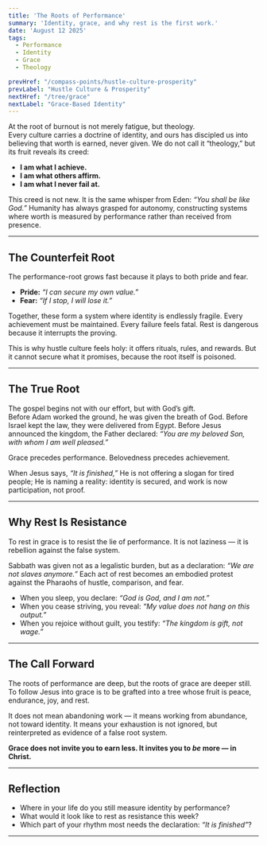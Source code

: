 ```yaml
---
title: 'The Roots of Performance'
summary: 'Identity, grace, and why rest is the first work.'
date: 'August 12 2025'
tags:
  - Performance
  - Identity
  - Grace
  - Theology

prevHref: "/compass-points/hustle-culture-prosperity"
prevLabel: "Hustle Culture & Prosperity"
nextHref: "/tree/grace"
nextLabel: "Grace-Based Identity"
---
```


At the root of burnout is not merely fatigue, but theology.  
Every culture carries a doctrine of identity, and ours has discipled us into believing that worth is earned, never given. We do not call it “theology,” but its fruit reveals its creed:

- **I am what I achieve.**  
- **I am what others affirm.**  
- **I am what I never fail at.**

This creed is not new. It is the same whisper from Eden: *“You shall be like God.”* Humanity has always grasped for autonomy, constructing systems where worth is measured by performance rather than received from presence.  

---

## The Counterfeit Root

The performance-root grows fast because it plays to both pride and fear.  

- **Pride:** *“I can secure my own value.”*  
- **Fear:** *“If I stop, I will lose it.”*  

Together, these form a system where identity is endlessly fragile. Every achievement must be maintained. Every failure feels fatal. Rest is dangerous because it interrupts the proving.

This is why hustle culture feels holy: it offers rituals, rules, and rewards. But it cannot secure what it promises, because the root itself is poisoned.

---

## The True Root

The gospel begins not with our effort, but with God’s gift.  
Before Adam worked the ground, he was given the breath of God. Before Israel kept the law, they were delivered from Egypt. Before Jesus announced the kingdom, the Father declared: *“You are my beloved Son, with whom I am well pleased.”*

Grace precedes performance. Belovedness precedes achievement.  

When Jesus says, *“It is finished,”* He is not offering a slogan for tired people; He is naming a reality: identity is secured, and work is now participation, not proof.

---

## Why Rest Is Resistance

To rest in grace is to resist the lie of performance. It is not laziness — it is rebellion against the false system.  

Sabbath was given not as a legalistic burden, but as a declaration: *“We are not slaves anymore.”* Each act of rest becomes an embodied protest against the Pharaohs of hustle, comparison, and fear.

- When you sleep, you declare: *“God is God, and I am not.”*  
- When you cease striving, you reveal: *“My value does not hang on this output.”*  
- When you rejoice without guilt, you testify: *“The kingdom is gift, not wage.”*

---

## The Call Forward

The roots of performance are deep, but the roots of grace are deeper still.  
To follow Jesus into grace is to be grafted into a tree whose fruit is peace, endurance, joy, and rest.  

It does not mean abandoning work — it means working from abundance, not toward identity. It means your exhaustion is not ignored, but reinterpreted as evidence of a false root system.  

**Grace does not invite you to earn less. It invites you to *be* more — in Christ.**

---

## Reflection

- Where in your life do you still measure identity by performance?  
- What would it look like to rest as resistance this week?  
- Which part of your rhythm most needs the declaration: *“It is finished”*?

---


